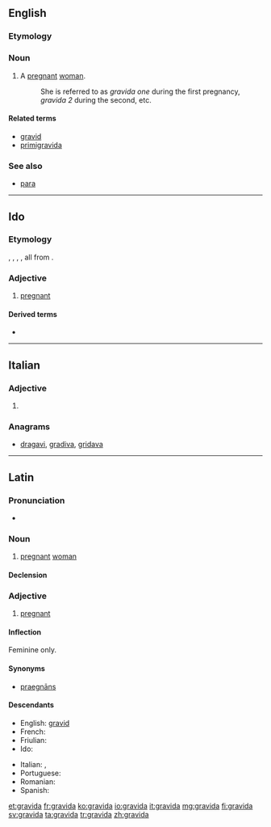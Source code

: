 {{also|grávida}}
==English==

===Etymology===
{{rfe}}

===Noun===
{{en-noun|s|gravidae}}

# A [[pregnant]] [[woman]].
#: She is referred to as ''gravida one'' during the first pregnancy, ''gravida 2'' during the second, etc.

====Related terms====
* [[gravid]]
* [[primigravida]]

===See also===
* [[para]]

----

==Ido==

===Etymology===
{{borrowing|en|gravid|lang=io}}, {{etyl|fr|io}} {{term|gravide|lang=fr}}, {{etyl|es|io}} {{term|grávido|lang=es}}, {{etyl|it|io}} {{term|gravido|lang=it}}, all from {{etyl|la|io}} {{term|gravidus|lang=la}}.

===Adjective===
{{io-adj}}

# [[pregnant]]

====Derived terms====
* {{l|io|gravideskar|gloss=to get pregnant}}

----

==Italian==

===Adjective===
{{head|it|adjective form|g=f}}

# {{feminine of|gravido|lang=it}}

===Anagrams===
* [[dragavi#Italian|dragavi]], [[gradiva#Italian|gradiva]], [[gridava#Italian|gridava]]

----

==Latin==

===Pronunciation===
* {{a|Classical}} {{IPA|/ˈɡra.wi.da/|lang=la}}

===Noun===
{{la-noun|gravida|gravidae|gravidae|f|first}}

# {{context|Medieval Latin|lang=la}} [[pregnant]] [[woman]]

====Declension====
{{la-decl-1st|gravid}}

===Adjective===
{{head|la|adjective|g=f|[[Appendix:Latin first declension|first]] declension}}

# [[pregnant]]

====Inflection====
Feminine only.
{{la-decl-1st|gravid}}

====Synonyms====
* {{sense|pregnant}} [[praegnans|praegnāns]]

====Descendants====
{{top2}}
* English: [[gravid]]
* French: {{l/fr|gravide}}
* Friulian: {{l|fur|gravide}}
* Ido: {{l|io|gravida}}
{{mid2}}
* Italian: {{l/it|gravida}}, {{l/it|gravido}}
* Portuguese: {{l/pt|grávida}}
* Romanian: {{l|ro|gravidă}}
* Spanish: {{l/es|grávida}}
{{bottom}}

[[et:gravida]]
[[fr:gravida]]
[[ko:gravida]]
[[io:gravida]]
[[it:gravida]]
[[mg:gravida]]
[[fi:gravida]]
[[sv:gravida]]
[[ta:gravida]]
[[tr:gravida]]
[[zh:gravida]]